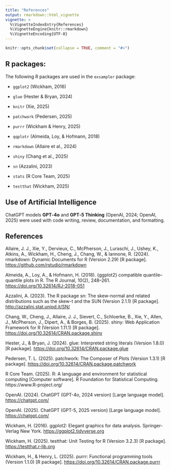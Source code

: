 ```yaml
---
title: "References"
output: rmarkdown::html_vignette
vignette: >
  %\VignetteIndexEntry{References}
  %\VignetteEngine{knitr::rmarkdown}
  %\VignetteEncoding{UTF-8}
---
```


```r
knitr::opts_chunk$set(collapse = TRUE, comment = "#>")
```

## R packages:

The following R packages are used in the `exsampler` package:

-   `ggplot2` (Wickham, 2016)

-   `glue` (Hester & Bryan, 2024)

-   `knitr` (Xie, 2025)

-   `patchwork` (Pedersen, 2025)

-   `purrr` (Wickham & Henry, 2025)

-   `qqplotr` (Almeida, Loy, & Hofmann, 2018)

-   `rmarkdown` (Allaire et al., 2024)

-   `shiny` (Chang et al., 2025)

-   `sn` (Azzalini, 2023)

-   `stats` (R Core Team, 2025)

-   `testthat` (Wickham, 2025)

## Use of Artificial Intelligence

ChatGPT models **GPT‑4o** and **GPT‑5 Thinking** (OpenAI, 2024; OpenAI, 2025) were used with code writing, review, documentation, and formatting.

## **References**

Allaire, J. J., Xie, Y., Dervieux, C., McPherson, J., Luraschi, J., Ushey, K., Atkins, A., Wickham, H., Cheng, J., Chang, W., & Iannone, R. (2024). rmarkdown: Dynamic Documents for R (Version 2.29) [R package]. <https://github.com/rstudio/rmarkdown>

Almeida, A., Loy, A., & Hofmann, H. (2018). {ggplot2} compatible quantile–quantile plots in R. The R Journal, 10(2), 248–261. <https://doi.org/10.32614/RJ-2018-051>

Azzalini, A. (2023). The R package sn: The skew-normal and related distributions such as the skew-t and the SUN (Version 2.1.1) [R package]. <http://azzalini.stat.unipd.it/SN/>

Chang, W., Cheng, J., Allaire, J. J., Sievert, C., Schloerke, B., Xie, Y., Allen, J., McPherson, J., Dipert, A., & Borges, B. (2025). shiny: Web Application Framework for R (Version 1.11.1) [R package]. <https://doi.org/10.32614/CRAN.package.shiny>

Hester, J., & Bryan, J. (2024). glue: Interpreted string literals (Version 1.8.0) [R package]. <https://doi.org/10.32614/CRAN.package.glue>

Pedersen, T. L. (2025). patchwork: The Composer of Plots (Version 1.3.1) [R package]. <https://doi.org/10.32614/CRAN.package.patchwork>

R Core Team. (2025). R: A language and environment for statistical computing [Computer software]. R Foundation for Statistical Computing. https://www.R-project.org/

OpenAI. (2024). ChatGPT (GPT-4o, 2024 version) [Large language model]. <https://chatgpt.com/>

OpenAI. (2025). ChatGPT (GPT-5, 2025 version) [Large language model]. <https://chatgpt.com/>

Wickham, H. (2016). ggplot2: Elegant graphics for data analysis. Springer-Verlag New York. <https://ggplot2.tidyverse.org>

Wickham, H. (2025). testthat: Unit Testing for R (Version 3.2.3) [R package]. <https://testthat.r-lib.org>

Wickham, H., & Henry, L. (2025). purrr: Functional programming tools (Version 1.1.0) [R package]. <https://doi.org/10.32614/CRAN.package.purrr>
